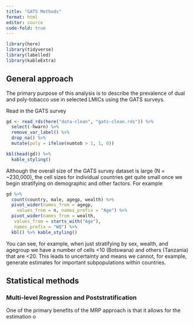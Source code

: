 ```yaml
---
title: "GATS Methods"
format: html
editor: source
code-fold: true
---
```

```r
library(here)
library(tidyverse)
library(labelled)
library(kableExtra)
```

## General approach

The primary purpose of this analysis is to describe the prevalence of dual and poly-tobacco use in selected LMICs using the GATS surveys. 

Read in the GATS survey
```r
gd <- read_rds(here("data-clean", "gats-clean.rds")) %>%
  select(-hwarn) %>%
  remove_var_label() %>%
  drop_na() %>%
  mutate(poly = ifelse(numtob > 1, 1, 0))

kbl(head(gd)) %>% 
  kable_styling()
```

Although the overall size of the GATS survey dataset is large (N = ~230,000), the cell sizes for individual countries get quite small once we begin stratifying on demographic and other factors. For example

```r
gd %>% 
  count(country, male, agegp, wealth) %>% 
  pivot_wider(names_from = agegp, 
    values_from = n, names_prefix = "Age") %>% 
  pivot_wider(names_from = wealth, 
   values_from = starts_with("Age"), 
   names_prefix = "WQ") %>% 
  kbl() %>% kable_styling()
```

You can see, for example, when just stratifying by sex, wealth, and agegroup we have a number of cells <10 (Botswana) and others (Tanzania) that are <20. This leads to uncertainty and means we cannot, for example, generate estimates for important subpopulations within countries. 

## Statistical methods

### Multi-level Regression and Poststratification

One of the primary benefits of the MRP approach is that it allows for the estimation o

